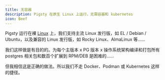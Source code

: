 ```yaml
---
title: 无容器
description: Pigsty 在原生 Linux 上运行，无需容器和 kubernetes
icon: Beef
---
```



Pigsty 运行在裸 [Linux](/zh/prepare/linux) 上，我们支持主流 Linux 发行版，如 EL / Debian / Ubuntu，以及兼容的 Linux 发行版，如 Rocky Linux、AlmaLinux 等……

我们这样做是有目的的。为每个主版本 x PG 版本 x 操作系统架构编译和打包所有 postgres 相关包和数百个扩展到 RPM/DEB 是困难的……

但我相信这是正确的做法。所以我们不走 Docker、Podman 或 Kubernetes 这样的捷径。